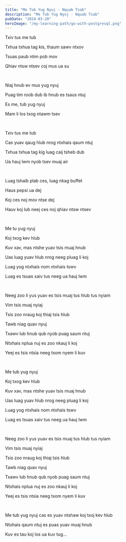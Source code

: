 ```yaml
---
title: "Me Tub Yug Nyuj - Nquab Tsab"
description: "Me Tub Yug Nyuj - Nquab Tsab"
pubDate: "2024-03-20"
heroImage: "/my-learning-path/go-with-postgresql.png"
---
```


Txiv tus me tub

Txhua txhua tag kis, thaum sawv ntxov

Tsuas paub ntim pob mov

Qhiav ntsw ntsev coj mus ua su

<br />

Niaj hnub ev mus yug nyuj

Puag tim roob dub ib hnub es tsaus ntuj

Es me, tub yug nyuj

Mam li los txog ntawm tsev

<br />

Txiv tus me tub

Cas yuav qaug hlub nrog ntxhais qaum ntuj

Txhua txhua tag kig luag caij tsheb dub

Ua hauj lwm nyob tsev muaj air

<br />

Luag tshaib plab ces, luag nkag buffet

Haus pepsi ua dej

Koj ces noj mov ntse dej

Hauv koj lub neej ces noj qhiav ntsw ntsev

<br />

Me tu yug nyuj

Koj txog kev hlub

Kuv xav, mas ntshe yuav tsis muaj hnub

Uas luag yuav hlub nrog neeg pluag li koj

Luag yog ntxhais nom ntxhais tswv

Luag es tsuas xaiv tus neeg ua hauj lwm

<br />

Neeg zoo li yus yuav es tsis muaj tus hlub tus nyiam

Vim tsis muaj nyiaj

Tsis zoo nraug koj thiaj tsis hlub

Tawb niag quav nyuj

Txawv lub hnub qub nyob puag saum ntuj

Ntxhais nplua nuj es zoo nkauj li koj

Yeej es tsis ntsia neeg txom nyem li kuv

<br />

Me tub yug nyuj

Koj txog kev hlub

Kuv xav, mas ntshe yuav tsis muaj hnub

Uas luag yuav hlub nrog neeg pluag li koj

Luag yog ntxhais nom ntxhais tswv

Luag es tsuas xaiv tus neeg ua hauj lwm

<br />

Neeg zoo li yus yuav es tsis muaj tus hlub tus nyiam

Vim tsis muaj nyiaj

Tsis zoo nraug koj thiaj tsis hlub

Tawb niag quav nyuj

Txawv lub hnub qub nyob puag saum ntuj

Ntxhais nplua nuj es zoo nkauj li koj

Yeej es tsis ntsia neeg txom nyem li kuv

<br />

Me tub yug nyuj cas es yuav ntshaw koj txoj kev hlub

Ntxhais qaum ntuj es puas yuav muaj hnub

Kuv es tau koj los ua kuv tug...
